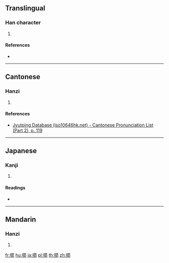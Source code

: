 ==Translingual==

===Han character===
{{Han char|rn=64|rad=手|as=15|sn=18|four=|canj=QHTN|ids=⿰扌箭}}

# {{defn|Han|sort=手15}}

====References====
* {{Han ref|kx=0461.070|dkj=12898|dj=0810.180|hdz=31981.030|uh=64F6|ud=25846}}

----

==Cantonese==

===Hanzi===
{{yue-hanzi|jyut=[[zin3]]|y=jin3}}

# {{defn|lang=yue|sort=手15}}

====References====
* [http://www.iso10646hk.net/jp/document/download.jsp Jyutping Database (iso10646hk.net) - Cantonese Pronunciation List (Part 2), p. 119]

----

==Japanese==

===Kanji===
{{ja-kanji|grade=|rs=手15}}

# {{defn|lang=ja|sort=手15}}

====Readings====
* {{ja-readings|on=[[せん]] (sen)|kun=[[ただす]] (tadasu)}}

----

==Mandarin==

===Hanzi===
{{cmn-hanzi|pin=[[jiàn]] ([[jian4]]), [[là]] ([[la4]])|wg=chien<sup>4</sup>, la<sup>4</sup>}}

# {{defn|lang=cmn|sort=手15}}

[[fr:擶]]
[[hu:擶]]
[[ja:擶]]
[[pl:擶]]
[[th:擶]]
[[zh:擶]]